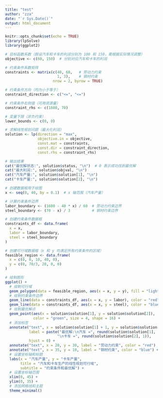 ```yaml
---
title: "test"
author: "zza"
date: "`r Sys.Date()`"
output: html_document
---
```


```r
knitr::opts_chunk$set(echo = TRUE)
library(lpSolve)
library(ggplot2)
```

```r
# 目标函数系数（假设汽车和卡车的利润分别为 100 和 150，需根据实际情况调整）
objective <- c(60, 150)  # 分别对应汽车和卡车的利润

# 约束条件系数矩阵
constraints <- matrix(c(40, 60,   # 劳动力约束
                        1, 3),    # 钢材约束
                      nrow = 2, byrow = TRUE)

# 约束条件方向（均为小于等于）
constraint_direction <- c("<=", "<=")

# 约束条件右侧值（可用资源量）
constraint_rhs <- c(1600, 70)

# 变量下限（非负约束）
lower_bounds <- c(0, 0)

# 求解线性规划问题（最大化利润）
solution <- lp(direction = "max",
               objective.in = objective,
               const.mat = constraints,
               const.dir = constraint_direction,
               const.rhs = constraint_rhs)

# 输出结果
cat("最优解状态:", solution$status, "\n")  # 0 表示成功找到最优解
cat("最大利润:", solution$objval, "\n")
cat("汽车产量:", solution$solution[1], "\n")
cat("卡车产量:", solution$solution[2], "\n")
```
```r
# 创建数据框用于绘图
x <- seq(0, 40, by = 0.1)  # x 轴范围（汽车产量）

# 计算约束条件边界
labor_boundary <- (1600 - 40 * x) / 60  # 劳动力约束边界
steel_boundary <- (70 - x) / 3          # 钢材约束边界

# 创建约束条件数据框
constraints_df <- data.frame(
  x = x,
  labor = labor_boundary,
  steel = steel_boundary
)

# 创建可行域数据框（x 和 y 均满足所有约束条件的区域）
feasible_region <- data.frame(
  x = c(0, 0, 10, 40, 0),
  y = c(0, 70/3, 20, 0, 0)
)

# 绘制图形
ggplot() +
  # 绘制可行域
  geom_polygon(data = feasible_region, aes(x = x, y = y), fill = "lightblue", alpha = 0.3) +
  # 绘制约束条件边界
  geom_line(data = constraints_df, aes(x = x, y = labor), color = "red", linetype = "solid") +
  geom_line(data = constraints_df, aes(x = x, y = steel), color = "blue", linetype = "solid") +
  # 绘制最优解点
  geom_point(aes(x = solution$solution[1], y = solution$solution[2]), 
             color = "green", size = 4, shape = 16) +
  # 添加标签
  annotate("text", x = solution$solution[1] + 1, y = solution$solution[2] + 1, 
           label = paste("最优解:\n汽车 =", round(solution$solution[1], 1), 
                        "\n卡车 =", round(solution$solution[2], 1)), 
           hjust = 0) +
  annotate("text", x = 20, y = 30, label = "劳动力约束", color = "red") +
  annotate("text", x = 35, y = 10, label = "钢材约束", color = "blue") +
  # 设置坐标轴和标题
  labs(x = "汽车产量", y = "卡车产量", 
       title = "汽车和卡车生产的线性规划可行域",
       subtitle = "约束条件和最优解") +
  # 设置坐标轴范围
  xlim(0, 45) +
  ylim(0, 35) +
  # 添加网格线和主题
  theme_minimal()
```